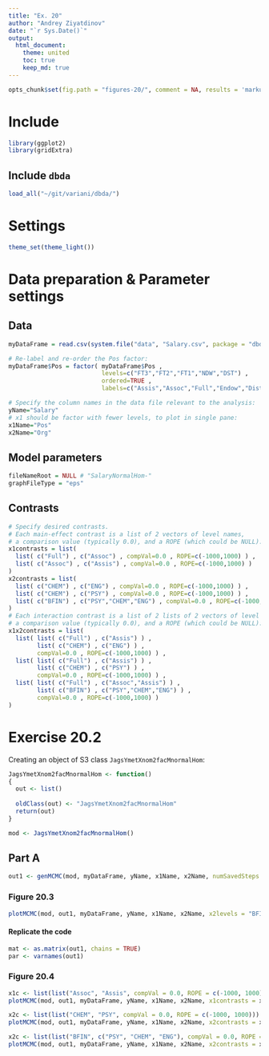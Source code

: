 ```yaml
---
title: "Ex. 20"
author: "Andrey Ziyatdinov"
date: "`r Sys.Date()`"
output:
  html_document:
    theme: united
    toc: true
    keep_md: true
---
```


```r
opts_chunk$set(fig.path = "figures-20/", comment = NA, results = 'markup', tidy = F, message = F, warning = F, echo = T, cache = T)
```


# Include 

```r
library(ggplot2)
library(gridExtra)
```

## Include `dbda`

```r
load_all("~/git/variani/dbda/")
```

# Settings

```r
theme_set(theme_light())
```

# Data preparation & Parameter settings

## Data

```r
myDataFrame = read.csv(system.file("data", "Salary.csv", package = "dbda"))

# Re-label and re-order the Pos factor:
myDataFrame$Pos = factor( myDataFrame$Pos , 
                          levels=c("FT3","FT2","FT1","NDW","DST") , 
                          ordered=TRUE , 
                          labels=c("Assis","Assoc","Full","Endow","Disting") )

# Specify the column names in the data file relevant to the analysis:
yName="Salary" 
# x1 should be factor with fewer levels, to plot in single pane:
x1Name="Pos" 
x2Name="Org" 
```

## Model parameters

```r
fileNameRoot = NULL # "SalaryNormalHom-" 
graphFileType = "eps" 
```

## Contrasts

```r
# Specify desired contrasts.
# Each main-effect contrast is a list of 2 vectors of level names, 
# a comparison value (typically 0.0), and a ROPE (which could be NULL):
x1contrasts = list( 
  list( c("Full") , c("Assoc") , compVal=0.0 , ROPE=c(-1000,1000) ) ,
  list( c("Assoc") , c("Assis") , compVal=0.0 , ROPE=c(-1000,1000) ) 
)
x2contrasts = list( 
  list( c("CHEM") , c("ENG") , compVal=0.0 , ROPE=c(-1000,1000) ) ,
  list( c("CHEM") , c("PSY") , compVal=0.0 , ROPE=c(-1000,1000) ) ,
  list( c("BFIN") , c("PSY","CHEM","ENG") , compVal=0.0 , ROPE=c(-1000,1000) ) 
)
# Each interaction contrast is a list of 2 lists of 2 vectors of level names, 
# a comparison value (typically 0.0), and a ROPE (which could be NULL)::
x1x2contrasts = list( 
  list( list( c("Full") , c("Assis") ) ,
        list( c("CHEM") , c("ENG") ) ,
        compVal=0.0 , ROPE=c(-1000,1000) ) ,
  list( list( c("Full") , c("Assis") ) ,
        list( c("CHEM") , c("PSY") ) ,
        compVal=0.0 , ROPE=c(-1000,1000) ) ,
  list( list( c("Full") , c("Assoc","Assis") ) ,
        list( c("BFIN") , c("PSY","CHEM","ENG") ) , 
        compVal=0.0 , ROPE=c(-1000,1000) )
) 
```

# Exercise 20.2

Creating an object of S3 class `JagsYmetXnom2facMnormalHom`:

```r
JagsYmetXnom2facMnormalHom <- function()
{
  out <- list()
  
  oldClass(out) <- "JagsYmetXnom2facMnormalHom"
  return(out)
}

mod <- JagsYmetXnom2facMnormalHom()
```


## Part A

```r
out1 <- genMCMC(mod, myDataFrame, yName, x1Name, x2Name, numSavedSteps = 15000, thinSteps = 5)
```

### Figure 20.3

```r
plotMCMC(mod, out1, myDataFrame, yName, x1Name, x2Name, x2levels = "BFIN")
```

#### Replicate the code

```r
mat <- as.matrix(out1, chains = TRUE)
par <- varnames(out1) 
```


### Figure 20.4

```r
x1c <- list(list("Assoc", "Assis", compVal = 0.0, ROPE = c(-1000, 1000)))
plotMCMC(mod, out1, myDataFrame, yName, x1Name, x2Name, x1contrasts = x1c)

x2c <- list(list("CHEM", "PSY", compVal = 0.0, ROPE = c(-1000, 1000)))
plotMCMC(mod, out1, myDataFrame, yName, x1Name, x2Name, x2contrasts = x2c)

x2c <- list(list("BFIN", c("PSY", "CHEM", "ENG"), compVal = 0.0, ROPE = c(-1000, 1000)))
plotMCMC(mod, out1, myDataFrame, yName, x1Name, x2Name, x2contrasts = x2c)
```

